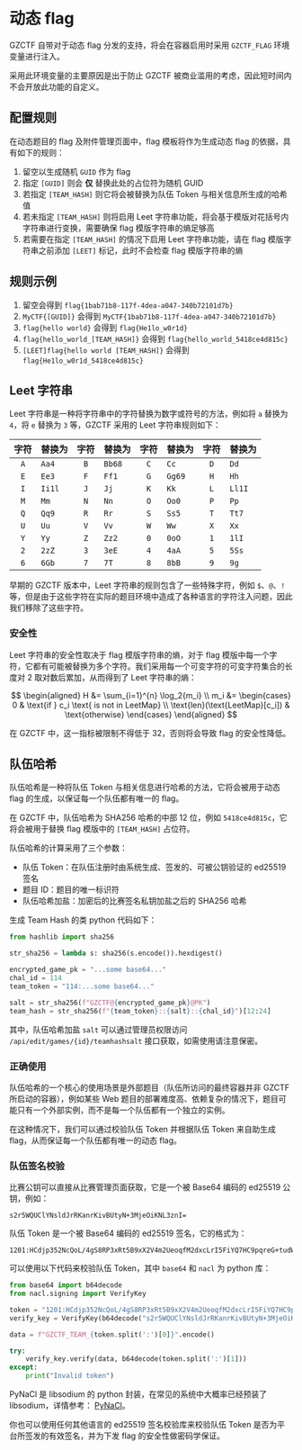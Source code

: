 
# 动态 flag

GZCTF 自带对于动态 flag 分发的支持，将会在容器启用时采用 `GZCTF_FLAG` 环境变量进行注入。

<Callout type="info">

采用此环境变量的主要原因是出于防止 GZCTF 被商业滥用的考虑，因此短时间内不会开放此功能的自定义。

</Callout>

## 配置规则

在动态题目的 flag 及附件管理页面中，flag 模板将作为生成动态 flag 的依据，具有如下的规则：

1. 留空以生成随机 `GUID` 作为 flag
2. 指定 `[GUID]` 则会 **仅** 替换此处的占位符为随机 GUID
3. 若指定 `[TEAM_HASH]` 则它将会被替换为队伍 Token 与相关信息所生成的哈希值
4. 若未指定 `[TEAM_HASH]` 则将启用 Leet 字符串功能，将会基于模版对花括号内字符串进行变换，需要确保 flag 模版字符串的熵足够高
5. 若需要在指定 `[TEAM_HASH]` 的情况下启用 Leet 字符串功能，请在 flag 模版字符串之前添加 `[LEET]` 标记，此时不会检查 flag 模版字符串的熵

## 规则示例

1. 留空会得到 `flag{1bab71b8-117f-4dea-a047-340b72101d7b}`
2. `MyCTF{[GUID]}` 会得到 `MyCTF{1bab71b8-117f-4dea-a047-340b72101d7b}`
3. `flag{hello world}` 会得到 `flag{He1lo_w0r1d}`
4. `flag{hello_world_[TEAM_HASH]}` 会得到 `flag{hello_world_5418ce4d815c}`
5. `[LEET]flag{hello world [TEAM_HASH]}` 会得到 `flag{He1lo_w0r1d_5418ce4d815c}`

## Leet 字符串

Leet 字符串是一种将字符串中的字符替换为数字或符号的方法，例如将 `a` 替换为 `4`，将 `e` 替换为 `3` 等，GZCTF 采用的 Leet 字符串规则如下：

| 字符 | 替换为 | 字符 | 替换为 | 字符 | 替换为 | 字符 | 替换为 |
| :--: | :----- | :--: | :----- | :--: | :----- | :--: | :----- |
| `A`  | `Aa4`  | `B`  | `Bb68` | `C`  | `Cc`   | `D`  | `Dd`   |
| `E`  | `Ee3`  | `F`  | `Ff1`  | `G`  | `Gg69` | `H`  | `Hh`   |
| `I`  | `Ii1l` | `J`  | `Jj`   | `K`  | `Kk`   | `L`  | `Ll1I` |
| `M`  | `Mm`   | `N`  | `Nn`   | `O`  | `Oo0`  | `P`  | `Pp`   |
| `Q`  | `Qq9`  | `R`  | `Rr`   | `S`  | `Ss5`  | `T`  | `Tt7`  |
| `U`  | `Uu`   | `V`  | `Vv`   | `W`  | `Ww`   | `X`  | `Xx`   |
| `Y`  | `Yy`   | `Z`  | `Zz2`  | `0`  | `0oO`  | `1`  | `1lI`  |
| `2`  | `2zZ`  | `3`  | `3eE`  | `4`  | `4aA`  | `5`  | `5Ss`  |
| `6`  | `6Gb`  | `7`  | `7T`   | `8`  | `8bB`  | `9`  | `9g`   |

<Callout type="info">

早期的 GZCTF 版本中，Leet 字符串的规则包含了一些特殊字符，例如 `$`、`@`、`!` 等，但是由于这些字符在实际的题目环境中造成了各种语言的字符注入问题，因此我们移除了这些字符。

</Callout>

### 安全性

Leet 字符串的安全性取决于 flag 模版字符串的熵，对于 flag 模版中每一个字符，它都有可能被替换为多个字符。我们采用每一个可变字符的可变字符集合的长度对 2 取对数后累加，从而得到了 Leet 字符串的熵：

$$
\begin{aligned}
H &= \sum_{i=1}^{n} \log_2{m_i} \\
m_i &= \begin{cases}
    0 & \text{if } c_i \text{ is not in LeetMap} \\
    \text{len}(\text{LeetMap}[c_i]) & \text{otherwise}
\end{cases}
\end{aligned}
$$

在 GZCTF 中，这一指标被限制不得低于 32，否则将会导致 flag 的安全性降低。

## 队伍哈希

队伍哈希是一种将队伍 Token 与相关信息进行哈希的方法，它将会被用于动态 flag 的生成，以保证每一个队伍都有唯一的 flag。

在 GZCTF 中，队伍哈希为 SHA256 哈希的中部 12 位，例如 `5418ce4d815c`，它将会被用于替换 flag 模版中的 `[TEAM_HASH]` 占位符。

队伍哈希的计算采用了三个参数：

- 队伍 Token：在队伍注册时由系统生成、签发的、可被公钥验证的 ed25519 签名
- 题目 ID：题目的唯一标识符
- 队伍哈希加盐：加密后的比赛签名私钥加盐之后的 SHA256 哈希

生成 Team Hash 的类 python 代码如下：

```python
from hashlib import sha256

str_sha256 = lambda s: sha256(s.encode()).hexdigest()

encrypted_game_pk = "...some base64..."
chal_id = 114
team_token = "114:...some base64..."

salt = str_sha256(f"GZCTF@{encrypted_game_pk}@PK")
team_hash = str_sha256(f"{team_token}::{salt}::{chal_id}")[12:24]
```

其中，队伍哈希加盐 `salt` 可以通过管理员权限访问 `/api/edit/games/{id}/teamhashsalt` 接口获取，如需使用请注意保密。

### 正确使用

队伍哈希的一个核心的使用场景是外部题目（队伍所访问的最终容器并非 GZCTF 所启动的容器），例如某些 Web 题目的部署难度高、依赖复杂的情况下，题目可能只有一个外部实例，而不是每一个队伍都有一个独立的实例。

在这种情况下，我们可以通过校验队伍 Token 并根据队伍 Token 来自助生成 flag，从而保证每一个队伍都有唯一的动态 flag。

### 队伍签名校验

比赛公钥可以直接从比赛管理页面获取，它是一个被 Base64 编码的 ed25519 公钥，例如：

```
s2r5WQUClYNsldJrRKanrKivBUtyN+3MjeOiKNL3znI=
```

队伍 Token 是一个被 Base64 编码的 ed25519 签名，它的格式为：

```
1201:HCdjp352NcQoL/4gS8RP3xRt5B9xX2V4m2UeoqfM2dxcLrI5FiYQ7HC9pqreG+tudWjYJf0atzQhhAKyYDKsCg==
```

可以使用以下代码来校验队伍 Token，其中 `base64` 和 `nacl` 为 python 库：

```python
from base64 import b64decode
from nacl.signing import VerifyKey

token = "1201:HCdjp352NcQoL/4gS8RP3xRt5B9xX2V4m2UeoqfM2dxcLrI5FiYQ7HC9pqreG+tudWjYJf0atzQhhAKyYDKsCg=="
verify_key = VerifyKey(b64decode("s2r5WQUClYNsldJrRKanrKivBUtyN+3MjeOiKNL3znI="))

data = f"GZCTF_TEAM_{token.split(':')[0]}".encode()

try:
    verify_key.verify(data, b64decode(token.split(':')[1]))
except:
    print("Invalid token")
```

PyNaCl 是 libsodium 的 python 封装，在常见的系统中大概率已经预装了 libsodium，详情参考： [PyNaCl](https://pynacl.readthedocs.io/en/latest/)。

你也可以使用任何其他语言的 ed25519 签名校验库来校验队伍 Token 是否为平台所签发的有效签名，并为下发 flag 的安全性做密码学保证。
